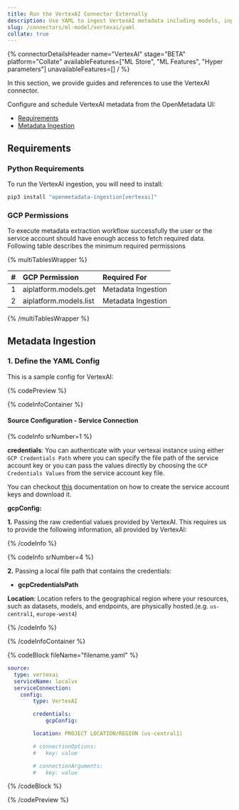 ```yaml
---
title: Run the VertexAI Connector Externally
description: Use YAML to ingest VertexAI metadata including models, inputs, tags, and monitoring logs.
slug: /connectors/ml-model/vertexai/yaml
collate: true
---
```










{% connectorDetailsHeader
name="VertexAI"
stage="BETA"
platform="Collate"
availableFeatures=["ML Store", "ML Features", "Hyper parameters"]
unavailableFeatures=[]
/ %}

In this section, we provide guides and references to use the VertexAI connector.

Configure and schedule VertexAI metadata from the OpenMetadata UI:

- [Requirements](#requirements)
- [Metadata Ingestion](#metadata-ingestion)

<ExternalIngestionDeployment />

## Requirements

### Python Requirements

<PythonRequirements />

To run the VertexAI ingestion, you will need to install:

```bash
pip3 install "openmetadata-ingestion[vertexai]"
```

### GCP Permissions

To execute metadata extraction workflow successfully the user or the service account should have enough access to fetch required data. Following table describes the minimum required permissions

{% multiTablesWrapper %}

| #    | GCP Permission                | Required For            |
| :--- | :---------------------------- | :---------------------- |
| 1    | aiplatform.models.get         | Metadata Ingestion      |
| 2    | aiplatform.models.list        | Metadata Ingestion      |


{% /multiTablesWrapper %}


## Metadata Ingestion

### 1. Define the YAML Config

This is a sample config for VertexAI:

{% codePreview %}

{% codeInfoContainer %}

#### Source Configuration - Service Connection

{% codeInfo srNumber=1 %}

**credentials**: 
You can authenticate with your vertexai instance using either `GCP Credentials Path` where you can specify the file path of the service account key or you can pass the values directly by choosing the `GCP Credentials Values` from the service account key file.

You can checkout [this](https://cloud.google.com/iam/docs/keys-create-delete#iam-service-account-keys-create-console) documentation on how to create the service account keys and download it.

**gcpConfig:**

**1.** Passing the raw credential values provided by VertexAI. This requires us to provide the following information, all provided by VertexAI:

{% /codeInfo %}

<GcpConfigDef />

{% codeInfo srNumber=4 %}

**2.**  Passing a local file path that contains the credentials:
  - **gcpCredentialsPath**

**Location**:
Location refers to the geographical region where your resources, such as datasets, models, and endpoints, are physically hosted.(e.g. `us-central1`, `europe-west4`)

{% /codeInfo %}

{% /codeInfoContainer %}

{% codeBlock fileName="filename.yaml" %}

```yaml {% isCodeBlock=true %}
source:
  type: vertexai
  serviceName: localvx
  serviceConnection:
    config:
        type: VertexAI
```
```yaml {% srNumber=1 %}
        credentials:
            gcpConfig:
```

<GcpConfig />

```yaml {% srNumber=4 %}
        location: PROJECT LOCATION/REGION (us-central1)
```
```yaml {% srNumber=2 %}
        # connectionOptions:
        #   key: value
```
```yaml {% srNumber=3 %}
        # connectionArguments:
        #   key: value
```

<SourceConfig />

<IngestionSink />

<WorkflowConfig />

{% /codeBlock %}

{% /codePreview %}

<IngestionCli />

